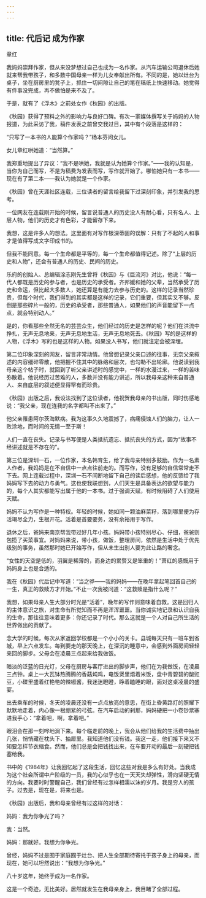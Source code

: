 ```yaml
---
---
---
```

title: 代后记 成为作家
---






章红

我妈妈崇拜作家，但从来没梦想过自己也成为一名作家。从汽车运输公司退休后她就来帮我带孩子，和多数中国母亲一样为儿女奉献出所有。不同的是，她以灶台为桌子，坐在厨房里的凳子上，抓住一切间隙让自己的笔在稿纸上快速移动。她觉得有件事没完成，再不做怕是来不及了。

于是，就有了《浮木》之前处女作《秋园》的出版。

《秋园》获得了预料之外的影响力与良好口碑。有次一家媒体撰写关于妈妈的人物报道，为此采访了我，稿件发表之前曾交我过目，其中有个段落是这样的：

“只写了一本书的人能算个作家吗？”杨本芬问女儿。

女儿章红哄她道：“当然算。”

我郑重地提出了异议：“我不是哄她，我就是认为她算个作家。”——我的认知是，当你为自己而写，不是为稿费为发表而写，写作就开始了。哪怕她只有一本书——现在有了第二本——我认为她就是一个作家。

《秋园》曾在天涯社区连载，三位读者的留言给我留下过深刻印象，并引发我的思考。

一位网友在连载刚开始的时候，留言说普通人的历史没人有耐心看，只有名人、上层人物，他们的历史才有色彩，才能留存下来。

我想，这是许多人的想法。这里面有对写作根深蒂固的误解：只有了不起的人和事才是值得写成文字印成书的。

但我不能同意。每一个生命都是平等的，每一个生命都值得记述。除了“上层的历史和人物”，还会有普通人的历史、民间的历史。

乐府的创始人、总编辑涂志刚先生曾将《秋园》与《巨流河》对比，他说：“每一代人都既是历史的参与者，也是历史的承受者。齐邦媛和她的父辈，当然承受了历史和命运，但比起大多数人，她还算是有能力去参与历史的。这样的记录当然珍贵，但每个时代，我们得到的其实都是这样的记录，它们重要，但其实又不够。反倒是那些碎片一般的，历史的承受者，那些普通人，如果他们的声音能留下一点点，就会特别动人。”

是的，你看那些全然无名的芸芸众生，他们经过的历史是怎样的呢？他们在洪流中挣扎，无声无息地来，无声无息地生活，无声无息地死去。《秋园》写的是这样的人物，《浮木》写的也是这样的人物。如果没人书写，他们就注定会被深埋。

第二位印象深刻的网友，留言非常动情。他曾想记录父亲口述的往事，无奈父亲叙述的内容细碎零散，他把握不住其中的脉络和层次，也勾勒不出轮廓。他说读到我母亲这个帖子时，就回到了听父亲讲述时的感觉中，一样的水漫过来，一样的苦味弥散着。他说经历过苦难的人，多数并没有能力讲述，所以我母亲这种来自普通人、来自底层的叙述便显得罕有而珍贵。

《秋园》出版之后，我设法找到了这位读者，他祝贺我母亲的书出版，同时伤感地说：“我父亲，现在连我的名字都叫不出来了。”

他父亲罹患阿尔茨海默病。我为这事久久地震撼了，病痛侵蚀人们的脑力，让人一败涂地，而时间的无情一至于斯！

人们一直在丧失。记录与书写便是人类抵抗遗忘、抵抗丧失的方式，因为“故事不经讲述就是不存在的”。

第三位是深圳一石，一位作家，本名韩育生，给了我母亲特别多鼓励。作为一名素人作者，我妈妈是在不自信中一点点往前走的。而写作，没有足够的自信常常走不下去。网上连载过程中，深圳一石不间断地留下自己的读后感想，他的反馈给了我妈妈写下去的动力与勇气。这也使我联想到，人们天生是具备表达的欲望与能力的，每个人其实都能写出属于他的一本书。过于强调天赋，有时候阻碍了人们使用天赋。

妈妈不认为写作是一种特权。年轻的时候，她如同一颗油麻菜籽，落到哪里便为存活竭尽全力，生根开花。活着是首要要务，没有余裕用于写作。

退休之后，爸妈来南京帮我带过好几年小孩。妈妈带小孩特别尽心、仔细，爸爸则包揽了买菜事宜。对妈妈来说，带小孩，做饭，整理房间，依然是生活中处于优先级别的事务，虽然那时她已开始写作，但从未生出别人要为此让路的奢念。

“女性的天空是低的，羽翼是稀薄的，而身边的累赘又是笨重的！”萧红的感慨用于妈妈身上也是合适的。

我在《秋园》代后记中写道：“当之骅——我的妈妈——在晚年拿起笔回首自己的一生，真正的救赎方才开始。”不止一次我被问道：“这救赎是指什么呢？”

我想，如果母亲人生大部分时光是“活着”，晚年的写作则意味着自救。这是回归人的主体意识之旅，对生命有所觉知而不再是浑浑噩噩。当你诚实地记录和认识自我的生命，那往往意味着更多：你还记录了时代。那么这就是一个人对自己所生活的世界做出的贡献了。

念大学的时候，每次从家返回学校都是一个小小的关卡。县城每天只有一班车到省城，早上六点发车。每到要走的那天晚上，在深沉的睡意中，会感到外面房间轻轻来回的脚步。父母会在凌晨三点起来给我做饭。

暗淡的泛蓝的日光灯，父母在厨房与客厅进出的脚步声，他们在为我做饭，在凌晨三点钟。桌上一大瓦钵热腾腾的香菇炖鸡，电饭煲里焐着米饭，盘中青碧碧的酸豇豆，小碟里盛着红艳艳的辣椒酱，我迷迷瞪瞪，睁着瞌睡的眼，面对这桌凌晨的盛宴。

出去乘车的时候，冬天的凌晨还没有一点点放亮的意思，在街上昏黄路灯的照耀下默默地走着，内心像一根绷紧的弓弦。在汽车启动的刹那，妈妈硬把一小卷钞票塞进我手心：“拿着吧，啊，拿着吧。”

眼泪会在那一刻哗地淌下来。每个临走前的晚上，我会从他们给我的生活费中抽出几张，悄悄藏在枕头下、抽屉里。我知道他们没有钱。我这一走，他们接下来又不知要怎样节衣缩食。然而，他们总是会把钱找出来，在车要开动的最后一刻硬把钱塞给我。

书中的《1984年》让我回忆起了这段生活，回忆这些对我是多么有好处。当我成为这个社会所谓中产阶级的一员，我的心似乎也在一天天失却弹性，滑向坚硬无情的方向。我要时时警醒自己，我们曾经有过怎样相濡以沫的岁月。我是穷人的孩子。过去是，现在是，将来也是。

《秋园》出版后，我和母亲曾经有过这样的对话：

妈妈：我为你争光了吗？

我：当然。

妈妈：那就好。我想为你争光。

曾经，妈妈不过是囿于家庭囿于灶台、把人生全部期待寄托于孩子身上的母亲，而现在，她可以坦然说出：“我想为你争光。”

八十岁这年，她终于成为一名作家。

这是一个奇迹，无比美好。居然就发生在我母亲身上，我目睹了全部过程。